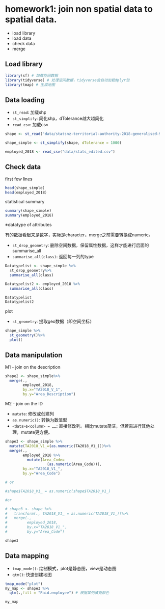 # homework1: join non spatial data to spatial data.

-   load library
-   load data
-   check data
-   merge

## Load library

```r
library(sf) # 加载空间数据
library(tidyverse) # 处理空间数据，tidyverse会自动加载dplyr包
library(tmap) # 生成地图
```

## Data loading

-   `st_read`: 加载shp
-   `st_simplify`: 简化shp，dTolerance越大越简化
-   `read_csv`: 加载csv

```r
shape <- st_read("data/statsnz-territorial-authority-2018-generalised-SHP/territorial-authority-2018-generalised.shp")

shape_simple <- st_simplify(shape, dTolerance = 1000)

employed_2018 <- read_csv("data/stats_edited.csv")
```

## Check data

first few lines

```r
head(shape_simple)
head(employed_2018)
```

statistical summary

```r
summary(shape_simple)
summary(employed_2018)
```

※datatype of attributes

有的数据看起来是数字，实际是character，merge之前需要转换成numeric。

-   `st_drop_geometry`: 删除空间数据，保留属性数据，这样才能进行后面的summarise_all
-   `summarise_all(class)`: 返回每一列的type

```r
Datatypelist <- shape_simple %>%
  st_drop_geometry%>% 
  summarise_all(class)

Datatypelist2 <- employed_2018 %>% 
  summarise_all(class)

Datatypelist
Datatypelist2
```

plot

-   `st_geometry`: 提取geo数据（即空间坐标）

```r
shape_simple %>%
  st_geometry()%>%
  plot()
```

## Data manipulation

M1 - join on the description

```r
shape2 <- shape_simple%>%
  merge(.,
        employed_2018,
        by.x="TA2018_V_1", 
        by.y="Area_Description")
```

M2 - join on the ID

-   `mutate`: 修改或创建列
-   `as.numeric()`: 转换为数值型
-   `<data>$<column> = ……`: 直接修改列。相比mutate简洁，但若需进行其他处理，mutate更方便。

```r
shape3 <- shape_simple %>%
  mutate(TA2018_V1_=(as.numeric(TA2018_V1_)))%>%
  merge(.,
        employed_2018 %>% 
          mutate(Area_Code=
                   (as.numeric(Area_Code))),
        by.x="TA2018_V1_", 
        by.y="Area_Code")

# or

#shape$TA2018_V1_ = as.numeric(shape$TA2018_V1_)

#or 

# shape3 <- shape %>%
#   transform(., TA2018_V1_ = as.numeric(TA2018_V1_))%>%
#   merge(.,
#         employed_2018,
#         by.x="TA2018_V1_", 
#         by.y="Area_Code")

shape3
```

## Data mapping

-   `tmap_mode()`: 绘制模式，plot是静态图，view是动态图
-   `qtm()`: 快速创建地图

```r
tmap_mode("plot") 
my_map <- shape3 %>%
  qtm(.,fill = "Paid.employee") # 根据某列填充颜色

my_map
```
